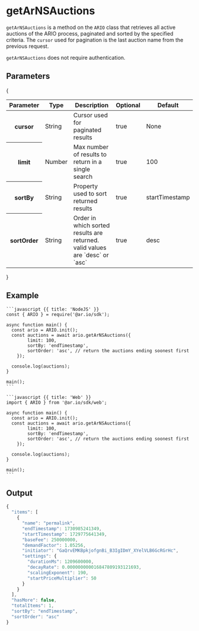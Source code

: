 
<HeroPattern />

# getArNSAuctions

`getArNSAuctions` is a method on the `ARIO` class that retrieves all active auctions of the ARIO process, paginated and sorted by the specified criteria. The `cursor` used for pagination is the last auction name from the previous request.

`getArNSAuctions` does not require authentication.

## Parameters

{
<div style={{textAlign: "center"}}>
    <table className="inline-table">
    <thead>
    <tr>
        <th>Parameter</th>
        <th>Type</th>
        <th>Description</th>
        <th>Optional</th>
        <th>Default</th>
    </tr>
    </thead>
    <tbody>
    <tr>
        <th>cursor</th>
        <td>String</td>
        <td>Cursor used for paginated results</td>
        <td>true</td>
        <td>None</td>
    </tr>
    <tr>
        <th>limit</th>
        <td>Number</td>
        <td>Max number of results to return in a single search</td>
        <td>true</td>
        <td>100</td>
    </tr>
    <tr>
        <th>sortBy</th>
        <td>String</td>
        <td>Property used to sort returned results</td>
        <td>true</td>
        <td>startTimestamp</td>
    </tr>
    <tr>
        <th>sortOrder</th>
        <td>String</td>
        <td>Order in which sorted results are returned. valid values are `desc` or `asc`</td>
        <td>true</td>
        <td>desc</td>
    </tr>
    </tbody>
    </table>
</div>
}

## Example

<CodeGroup title="getArNSAuctions">

    ```javascript {{ title: 'NodeJS' }}
    const { ARIO } = require('@ar.io/sdk');

    async function main() {
      const ario = ARIO.init();
      const auctions = await ario.getArNSAuctions({
            limit: 100,
            sortBy: 'endTimestamp',
            sortOrder: 'asc', // return the auctions ending soonest first
        });

      console.log(auctions);
    }

    main();
    ```

    ```javascript {{ title: 'Web' }}
    import { ARIO } from '@ar.io/sdk/web';

    async function main() {
      const ario = ARIO.init();
      const auctions = await ario.getArNSAuctions({
            limit: 100,
            sortBy: 'endTimestamp',
            sortOrder: 'asc', // return the auctions ending soonest first
        });

      console.log(auctions);
    }

    main();
    ```

</CodeGroup>


## Output

```typescript
{
  "items": [
    {
      "name": "permalink",
      "endTimestamp": 1730985241349,
      "startTimestamp": 1729775641349,
      "baseFee": 250000000,
      "demandFactor": 1.05256,
      "initiator": "GaQrvEMKBpkjofgnBi_B3IgIDmY_XYelVLB6GcRGrHc",
      "settings": {
        "durationMs": 1209600000,
        "decayRate": 0.000000000016847809193121693,
        "scalingExponent": 190,
        "startPriceMultiplier": 50
      }
    }
  ],
  "hasMore": false,
  "totalItems": 1,
  "sortBy": "endTimestamp",
  "sortOrder": "asc"
}
```
